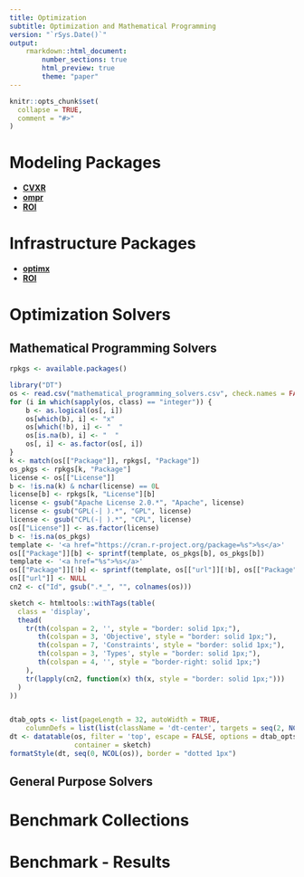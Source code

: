 ```yaml
---
title: Optimization
subtitle: Optimization and Mathematical Programming
version: "`rSys.Date()`"
output:
    rmarkdown::html_document:
        number_sections: true
        html_preview: true
        theme: "paper"
---
```



```r
knitr::opts_chunk$set(
  collapse = TRUE,
  comment = "#>"
)
```

# Modeling Packages
- [**CVXR**](https://cran.r-project.org/package=CVXR)
- [**ompr**](https://cran.r-project.org/package=ompr)
- [**ROI**](https://cran.r-project.org/package=ROI)



# Infrastructure Packages
- [**optimx**](https://cran.r-project.org/package=optimx)
- [**ROI**](https://cran.r-project.org/package=ROI)


# Optimization Solvers


## Mathematical Programming Solvers 
```r
rpkgs <- available.packages()
```


```r
library("DT")
os <- read.csv("mathematical_programming_solvers.csv", check.names = FALSE)
for (i in which(sapply(os, class) == "integer")) {
    b <- as.logical(os[, i])
    os[which(b), i] <- "x"
    os[which(!b), i] <- "  "
    os[is.na(b), i] <- "  "
    os[, i] <- as.factor(os[, i])
}
k <- match(os[["Package"]], rpkgs[, "Package"])
os_pkgs <- rpkgs[k, "Package"]
license <- os[["License"]]
b <- !is.na(k) & nchar(license) == 0L
license[b] <- rpkgs[k, "License"][b]
license <- gsub("Apache License 2.0.*", "Apache", license)
license <- gsub("GPL(-| ).*", "GPL", license)
license <- gsub("CPL(-| ).*", "CPL", license)
os[["License"]] <- as.factor(license)
b <- !is.na(os_pkgs)
template <- '<a href="https://cran.r-project.org/package=%s">%s</a>'
os[["Package"]][b] <- sprintf(template, os_pkgs[b], os_pkgs[b])
template <- '<a href="%s">%s</a>'
os[["Package"]][!b] <- sprintf(template, os[["url"]][!b], os[["Package"]][!b])
os[["url"]] <- NULL
cn2 <- c("Id", gsub(".*_", "", colnames(os)))

sketch <- htmltools::withTags(table(
  class = 'display',
  thead(
    tr(th(colspan = 2, '', style = "border: solid 1px;"),
       th(colspan = 3, 'Objective', style = "border: solid 1px;"),
       th(colspan = 7, 'Constraints', style = "border: solid 1px;"),
       th(colspan = 3, 'Types', style = "border: solid 1px;"),
       th(colspan = 4, '', style = "border-right: solid 1px;")
    ),
    tr(lapply(cn2, function(x) th(x, style = "border: solid 1px;")))
  )
))


dtab_opts <- list(pageLength = 32, autoWidth = TRUE,
    columnDefs = list(list(className = 'dt-center', targets = seq(2, NCOL(os)))))
dt <- datatable(os, filter = 'top', escape = FALSE, options = dtab_opts, 
                container = sketch)
formatStyle(dt, seq(0, NCOL(os)), border = "dotted 1px")
```


## General Purpose Solvers



# Benchmark Collections


# Benchmark - Results


